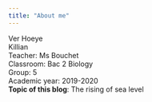 ```yaml
---
title: "About me"
---
```

Ver Hoeye  
Killian  
Teacher: Ms Bouchet  
Classroom: Bac 2 Biology  
Group: 5  
Academic year: 2019-2020  
__Topic of this blog__: The rising of sea level  



 

 
